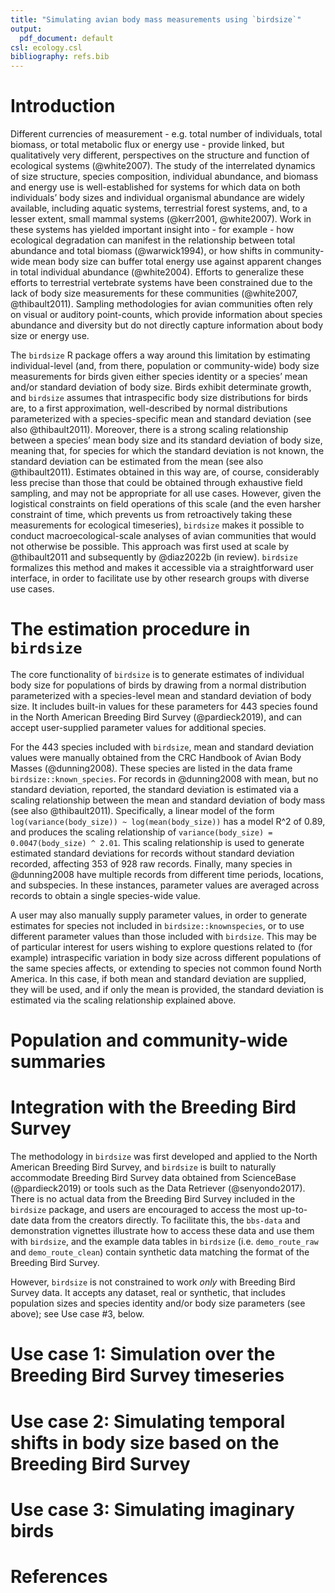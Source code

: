 ```yaml
---
title: "Simulating avian body mass measurements using `birdsize`"
output:
  pdf_document: default
csl: ecology.csl
bibliography: refs.bib
---
```


# Introduction

Different currencies of measurement - e.g. total number of individuals, total biomass, or total metabolic flux or energy use - provide linked, but qualitatively very different, perspectives on the structure and function of ecological systems (@white2007). The study of the interrelated dynamics of size structure, species composition, individual abundance, and biomass and energy use is well-established for systems for which data on both individuals' body sizes and individual organismal abundance are widely available, including aquatic systems, terrestrial forest systems, and, to a lesser extent, small mammal systems (@kerr2001, @white2007). Work in these systems has yielded important insight into - for example - how ecological degradation can manifest in the relationship between total abundance and total biomass (@warwick1994), or how shifts in community-wide mean body size can buffer total energy use against apparent changes in total individual abundance (@white2004). Efforts to generalize these efforts to terrestrial vertebrate systems have been constrained due to the lack of body size measurements for these communities (@white2007, @thibault2011). Sampling methodologies for avian communities often rely on visual or auditory point-counts, which provide information about species abundance and diversity but do not directly capture information about body size or energy use. 

The `birdsize` R package offers a way around this limitation by estimating individual-level (and, from there, population or community-wide) body size measurements for birds given either species identity or a species' mean and/or standard deviation of body size. Birds exhibit determinate growth, and `birdsize` assumes that intraspecific body size distributions for birds are, to a first approximation, well-described by normal distributions parameterized with a species-specific mean and standard deviation (see also @thibault2011). Moreover, there is a strong scaling relationship between a species' mean body size and its standard deviation of body size, meaning that, for species for which the standard deviation is not known, the standard deviation can be estimated from the mean (see also @thibault2011). Estimates obtained in this way are, of course, considerably less precise than those that could be obtained through exhaustive field sampling, and may not be appropriate for all use cases. However, given the logistical constraints on field operations of this scale (and the even harsher constraint of time, which prevents us from retroactively taking these measurements for ecological timeseries), `birdsize` makes it possible to conduct macroecological-scale analyses of avian communities that would not otherwise be possible. This approach was first used at scale by @thibault2011 and subsequently by @diaz2022b (in review). `birdsize` formalizes this method and makes it accessible via a straightforward user interface, in order to facilitate use by other research groups with diverse use cases. 

# The estimation procedure in `birdsize`

The core functionality of `birdsize` is to generate estimates of individual body size for populations of birds by drawing from a normal distribution parameterized with a species-level mean and standard deviation of body size. It includes built-in values for these parameters for 443 species found in the North American Breeding Bird Survey (@pardieck2019), and can accept user-supplied parameter values for additional species. 

For the 443 species included with `birdsize`, mean and standard deviation values were manually obtained from the CRC Handbook of Avian Body Masses (@dunning2008). These species are listed in the data frame `birdsize::known_species`. For records in @dunning2008 with mean, but no standard deviation, reported, the standard deviation is estimated via a scaling relationship between the mean and standard deviation of body mass (see also @thibault2011). Specifically, a linear model of the form `log(variance(body_size)) ~ log(mean(body_size))` has a model R^2 of 0.89, and produces the scaling relationship of `variance(body_size) = 0.0047(body_size) ^ 2.01`. This scaling relationship is used to generate estimated standard deviations for records without standard deviation recorded, affecting 353 of 928 raw records. Finally, many species in @dunning2008 have multiple records from different time periods, locations, and subspecies. In these instances, parameter values are averaged across records to obtain a single species-wide value. 

A user may also manually supply parameter values, in order to generate estimates for species not included in `birdsize::knownspecies`, or to use different parameter values than those included with `birdsize`. This may be of particular interest for users wishing to explore questions related to  (for example) intraspecific variation in body size across different populations of the same species affects, or extending to species not common found North America. In this case, if both mean and standard deviation are supplied, they will be used, and if only the mean is provided, the standard deviation is estimated via the scaling relationship explained above. 

# Population and community-wide summaries

# Integration with the Breeding Bird Survey

The methodology in `birdsize` was first developed and applied to the North American Breeding Bird Survey, and `birdsize` is built to naturally accommodate Breeding Bird Survey data obtained from ScienceBase (@pardieck2019) or tools such as the Data Retriever (@senyondo2017). There is no actual data from the Breeding Bird Survey included in the `birdsize` package, and users are encouraged to access the most up-to-date data from the creators directly. To facilitate this, the `bbs-data` and demonstration vignettes illustrate how to access these data and use them with `birdsize`, and the example data tables in `birdsize` (i.e. `demo_route_raw` and `demo_route_clean`) contain synthetic data matching the format of the Breeding Bird Survey. 

However, `birdsize` is not constrained to work _only_ with Breeding Bird Survey data. It accepts any dataset, real or synthetic, that includes population sizes and species identity and/or body size parameters (see above); see Use case #3, below.

# Use case 1: Simulation over the Breeding Bird Survey timeseries

# Use case 2: Simulating temporal shifts in body size based on the Breeding Bird Survey

# Use case 3: Simulating imaginary birds 

# References
